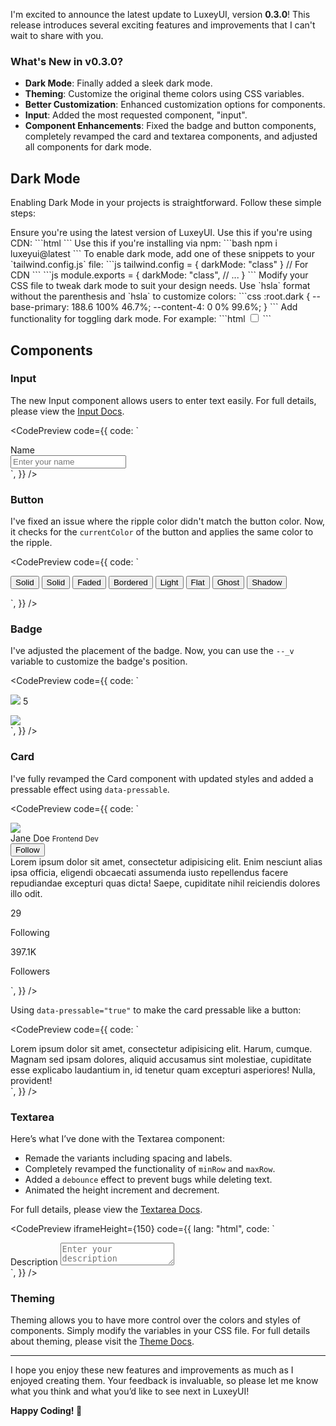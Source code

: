 
I'm excited to announce the latest update to LuxeyUI, version **0.3.0**! This release introduces several exciting features and improvements that I can't wait to share with you.

### What's New in v0.3.0?

- **Dark Mode**: Finally added a sleek dark mode.
- **Theming**: Customize the original theme colors using CSS variables.
- **Better Customization**: Enhanced customization options for components.
- **Input**: Added the most requested component, "input".
- **Component Enhancements**: Fixed the badge and button components, completely revamped the card and textarea components, and adjusted all components for dark mode.

## Dark Mode

Enabling Dark Mode in your projects is straightforward. Follow these simple steps:

<Steps>
  <Step heading="Update the Library">
    Ensure you're using the latest version of LuxeyUI.
    Use this if you're using CDN:
    ```html
    <link rel="stylesheet" href="https://cdn.jsdelivr.net/npm/luxeyui@${currentVersion}/dist/all.min.css" />
    <script src="https://cdn.jsdelivr.net/npm/luxeyui@${currentVersion}/dist/all.min.js" defer></script>
    ```
    Use this if you're installing via npm:
    ```bash
    npm i luxeyui@latest
    ```
  </Step>
  <Step heading="Enable Dark Mode">
    To enable dark mode, add one of these snippets to your `tailwind.config.js` file:
    ```js
    tailwind.config = { darkMode: "class" } // For CDN
    ```
    ```js
    module.exports = {
      darkMode: "class",
      // ...
    }
    ```
  </Step>
  <Step heading="Customize as Needed">
    Modify your CSS file to tweak dark mode to suit your design needs. Use `hsla` format without the parenthesis and `hsla` to customize colors:
    ```css
    :root.dark {
      --base-primary: 188.6 100% 46.7%;
      --content-4: 0 0% 99.6%;
    }
    ```
  </Step>
  <Step heading="Add the Toggle Functionality">
    Add functionality for toggling dark mode. For example:
    ```html
    <input type="checkbox" id="toggler" class="switch" />
    <script>
      document.querySelector("#toggler").addEventListener("click", e => {
        document.documentElement.className = e.target.checked ? "dark" : "";
      });
    </script>
    ```
  </Step>
</Steps>

## Components

### Input

The new Input component allows users to enter text easily. For full details, please view the [Input Docs](/docs/components/input).

<CodePreview
  code={{
    code: `<div class="input-base" data-input-clearable="true">
  <div class="input-wrapper">
    <label for="input" class="input-label">Name</label>
    <div class="inner-wrapper">
      <input 
        type="text" 
        id="input" 
        placeholder="Enter your name"
      />
    </div>
  </div>
</div>`,
  }}
/>

### Button

I've fixed an issue where the ripple color didn't match the button color. Now, it checks for the `currentColor` of the button and applies the same color to the ripple.

<CodePreview
  code={{
    code: `<div class="wrapper inline-flex gap-4 m-2">
  <button class="button">Solid</button>
  <button class="button warning solid">Solid</button>
  <button class="button warning faded">Faded</button>
  <button class="button warning bordered">Bordered</button>
  <button class="button warning light">Light</button>
  <button class="button warning flat">Flat</button>
  <button class="button warning ghost">Ghost</button>
  <button class="button warning shadow">Shadow</button>
</div>`,
  }}
/>

### Badge

I've adjusted the placement of the badge. Now, you can use the `--_v` variable to customize the badge's position.

<CodePreview
  code={{
    code: `<div class="avatar my-4 badge-container">
  <img src="https://i.pravatar.cc/150?eu=10"/>
  <span class="badge danger">5</span>
</div>
<div class="avatar my-4 badge-container">
  <img src="https://i.pravatar.cc/150?eu=15"/>
  <span class="badge success size-sm bottom-right [--_v:10%]"></span>
</div>`,
  }}
/>

### Card

I've fully revamped the Card component with updated styles and added a pressable effect using `data-pressable`.

<CodePreview
  code={{
    code: `<div class="card m-2">
  <div class="card-header !justify-between">
    <div class="user">
      <div class="avatar">
        <img src="https://i.pravatar.cc/150?eu=15"/>
      </div>
      <div class="user-info">
        <span class="name">Jane Doe</span>
        <small class="profession">Frontend Dev</small>
      </div>
    </div>
    <button class="button foreground size-sm">Follow</button>
  </div>
  <div class="card-body">Lorem ipsum dolor sit amet, consectetur adipisicing elit. Enim nesciunt alias ipsa officia, eligendi obcaecati assumenda iusto repellendus facere repudiandae excepturi quas dicta! Saepe, cupiditate nihil reiciendis dolores illo odit.</div>
  <div class="card-footer text-sm gap-3">
    <div class="flex gap-1">
      <p class="font-semibold">29</p>
      <p class="text-[hsl(var(--default-400))]">Following</p>
    </div>
    <div class="flex gap-1">
      <p class="font-semibold">397.1K</p>
      <p class="text-[hsl(var(--default-400))]">Followers</p>
    </div>
  </div>
</div>`,
  }}
/>

Using `data-pressable="true"` to make the card pressable like a button:

<CodePreview
  code={{
    code: `<div class="card m-2 active:scale-95 transition-transform duration-300 max-w-xs" data-pressable="true">
  <div class="card-body">Lorem ipsum dolor sit amet, consectetur adipisicing elit. Harum, cumque. Magnam sed ipsam dolores, aliquid accusamus sint molestiae, cupiditate esse explicabo laudantium in, id tenetur quam excepturi asperiores! Nulla, provident!</div>
</div>`,
  }}
/>

### Textarea

Here’s what I’ve done with the Textarea component:

- Remade the variants including spacing and labels.
- Completely revamped the functionality of `minRow` and `maxRow`.
- Added a `debounce` effect to prevent bugs while deleting text.
- Animated the height increment and decrement.

For full details, please view the [Textarea Docs](/docs/components/textarea).

<CodePreview
  iframeHeight={150}
  code={{
    lang: "html",
    code: `<div class="textarea-outerbox">
  <div class="textarea-innerbox">
    <label for="textarea">Description</label>
    <textarea 
      name="textarea" 
      id="textarea" 
      placeholder="Enter your description"
      data-min-row="2"
      data-max-row="5"
    ></textarea>
  </div>
</div>`,
  }}
/>

### Theming

Theming allows you to have more control over the colors and styles of components. Simply modify the variables in your CSS file. For full details about theming, please visit the [Theme Docs](/docs/theme).

---

I hope you enjoy these new features and improvements as much as I enjoyed creating them. Your feedback is invaluable, so please let me know what you think and what you’d like to see next in LuxeyUI!

**Happy Coding! 🎉**